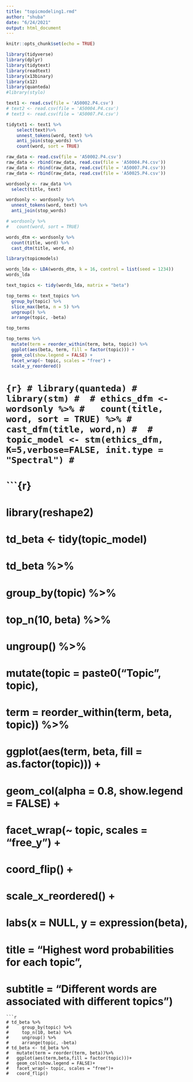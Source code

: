 ```yaml
---
title: "topicmodeling1.rmd"
author: "shuba"
date: "6/24/2021"
output: html_document
---
```


```r
knitr::opts_chunk$set(echo = TRUE)
```

```r
library(tidyverse)
library(dplyr)
library(tidytext)
library(readtext)
library(x13binary)
library(x12)
library(quanteda)
#library(stylo)
```

```r
text1 <- read.csv(file = 'A50002.P4.csv')
# text2 <- read.csv(file = 'A50004.P4.csv')
# text3 <- read.csv(file = 'A50007.P4.csv')

tidytxt1 <- text1 %>%
    select(text)%>%
    unnest_tokens(word, text) %>%
    anti_join(stop_words) %>%
    count(word, sort = TRUE)
```

```r
raw_data <- read.csv(file = 'A50002.P4.csv')
raw_data <- rbind(raw_data, read.csv(file = 'A50004.P4.csv'))
raw_data <- rbind(raw_data, read.csv(file = 'A50007.P4.csv'))
raw_data <- rbind(raw_data, read.csv(file = 'A50025.P4.csv'))
```

```r

wordsonly <- raw_data %>%
  select(title, text) 

wordsonly <- wordsonly %>%
  unnest_tokens(word, text) %>%
  anti_join(stop_words)

# wordsonly %>%
#   count(word, sort = TRUE)

```

```r
words_dtm <- wordsonly %>%
  count(title, word) %>%
  cast_dtm(title, word, n)

library(topicmodels)

words_lda <- LDA(words_dtm, k = 16, control = list(seed = 1234))
words_lda
```
```r
text_topics <- tidy(words_lda, matrix = "beta")

top_terms <- text_topics %>%
  group_by(topic) %>%
  slice_max(beta, n = 5) %>% 
  ungroup() %>%
  arrange(topic, -beta)

top_terms
```
```r
top_terms %>%
  mutate(term = reorder_within(term, beta, topic)) %>%
  ggplot(aes(beta, term, fill = factor(topic))) +
  geom_col(show.legend = FALSE) +
  facet_wrap(~ topic, scales = "free") +
  scale_y_reordered()
```


# ```{r}
# library(quanteda)
# library(stm)
# 
# ethics_dfm <- wordsonly %>%
#   count(title, word, sort = TRUE) %>%
#   cast_dfm(title, word,n)
# 
# topic_model <- stm(ethics_dfm, K=5,verbose=FALSE, init.type = "Spectral")
# ```
# 
# ```{r}
# library(reshape2)
# td_beta <- tidy(topic_model)
# td_beta %>%
#     group_by(topic) %>%
#     top_n(10, beta) %>%
#     ungroup() %>%
#     mutate(topic = paste0("Topic ", topic),
#            term = reorder_within(term, beta, topic)) %>%
#     ggplot(aes(term, beta, fill = as.factor(topic))) +
#     geom_col(alpha = 0.8, show.legend = FALSE) +
#     facet_wrap(~ topic, scales = "free_y") +
#     coord_flip() +
#     scale_x_reordered() +
#     labs(x = NULL, y = expression(beta),
#          title = "Highest word probabilities for each topic",
#          subtitle = "Different words are associated with different topics")

```
```r
# td_beta %>%
#     group_by(topic) %>%
#     top_n(10, beta) %>%
#     ungroup() %>%
#     arrange(topic, -beta)
# td_beta <- td_beta %>%
#   mutate(term = reorder(term, beta))%>%
#   ggplot(aes(term,beta,fill = factor(topic)))+
#   geom_col(show.legend = FALSE)+
#   facet_wrap(~ topic, scales = "free")+
#   coord_flip()
```



